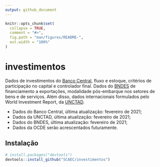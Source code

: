 ```yaml
---
output: github_document
---
```


<!-- README.md is generated from README.Rmd. Please edit that file -->

```r
knitr::opts_chunk$set(
  collapse = TRUE,
  comment = "#>",
  fig.path = "man/figures/README-",
  out.width = "100%"
)
```

# investimentos

Dados de investimentos do [Banco Central](https://www.bcb.gov.br/estatisticas/tabelasespeciais), fluxo e estoque, critérios de participação no capital e controlador final. Dados do [BNDES](https://www.bndes.gov.br/wps/portal/site/home/transparencia/centraldedownloads) de financiamento a exportações, modalidade pós-embarque nos setores de bens e de serviços. Além disso, dados internacionais formulados pelo World Investment Report, da [UNCTAD](https://unctadstat.unctad.org). 

- Dados do Banco Central, última atualização: fevereiro de 2021;
- Dados da UNCTAD, última atualização: fevereiro de 2021;
- Dados do BNDES, última atualização: fevereiro de 2021; 
- Dados da OCDE serão acrescentados futuramente.

## Instalação

``` r
# install.packages("devtools")
devtools::install_github("SCAEC/investimentos")
```
